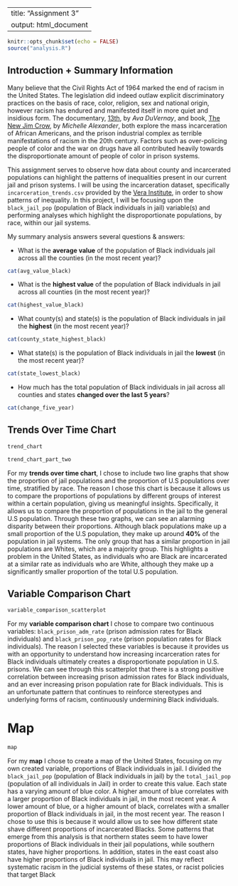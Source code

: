 
---
title: "Assignment 3"
output: html_document
---

```r
knitr::opts_chunk$set(echo = FALSE)
source("analysis.R")
```

## Introduction + Summary Information
Many believe that the Civil Rights Act of 1964 marked the end of racism in the
United States. The legislation did indeed outlaw explicit discriminatory 
practices on the basis of race, color, religion, sex and national origin, 
however racism has endured and manifested itself in more quiet and insidious
form. The documentary, [13th](https://www.youtube.com/watch?v=krfcq5pF8u8), by 
*Ava DuVernay*, and book, [The New Jim Crow](https://newjimcrow.com), by 
*Michelle Alexander*, both explore the mass incarceration of African Americans, 
and the prison industrial complex as terrible manifestations of racism in the 
20th century. Factors such as over-policing people of color and the war on drugs 
have all contributed heavily towards the disproportionate amount of people of 
color in prison systems.

This assignment serves to observe how data about county and incarcerated 
populations can highlight the patterns of inequalities present in our current 
jail and prison systems. I will be using the incarceration dataset, specifically 
`incarceration_trends.csv` provided by the [Vera Institute](https://github.com/vera-institute/incarceration-trends), in order 
to show patterns of inequality. In this project, I will be focusing upon the 
`black_jail_pop` (population of Black individuals in jail) variable(s) and 
performing analyses which highlight the disproportionate populations, by race, 
within our jail systems.

My summary analysis answers several questions & answers:

- What is the **average value** of the population of Black individuals jail 
across all the counties (in the most recent year)?

```r
cat(avg_value_black)
```

- What is the **highest value** of the population of Black individuals in jail 
across all counties (in the most recent year)?

```r
cat(highest_value_black)
```

- What county(s) and state(s) is the population of Black individuals in jail the
**highest** (in the most recent year)?

```r
cat(county_state_highest_black)
```

- What state(s) is the population of Black individuals in jail the **lowest** 
(in the most recent year)?

```r
cat(state_lowest_black)
```

- How much has the total population of Black individuals in jail across all 
counties and states **changed over the last 5 years**?

```r
cat(change_five_year)
```

## Trends Over Time Chart
```r
trend_chart
```

```r
trend_chart_part_two
```

For my **trends over time chart**, I chose to include two line graphs that show
the proportion of jail populations and the proportion of U.S populations over 
time, stratified by race. The reason I chose this chart is because it allows us 
to compare the proportions of populations by different groups of interest within
a certain population, giving us meaningful insights. Specifically, it allows us 
to compare the proportion of populations in the jail to the general U.S 
population. Through these two graphs, we can see an alarming disparity between 
their proportions. Although black populations make up a small proportion of the 
U.S population, they make up around **40%** of the population in jail systems. 
The only group that has a similar proportion in jail populations are Whites, 
which are a majority group. This highlights a problem in the United States, as 
individuals who are Black are incarcerated at a  similar rate as individuals who
are White, although they make up a significantly smaller proportion of the total
U.S population.


## Variable Comparison Chart
```r
variable_comparison_scatterplot
```

For my **variable comparison chart** I chose to compare two continuous variables:
`black_prison_adm_rate` (prison admission rates for Black individuals) and 
`black_prison_pop_rate` (prison population rates for Black individuals). The 
reason I selected these variables is because it provides us with an opportunity 
to understand how increasing incarceration rates for Black individuals 
ultimately creates a disproportionate population in U.S. prisons. We can see 
through this scatterplot that there is a strong positive correlation between
increasing prison admission rates for Black individuals, and an ever increasing
prison population rate for Black individuals. This is an unfortunate pattern
that continues to reinforce stereotypes and underlying forms of racism,
continuously undermining Black individuals.

# Map
```r
map
```

For my **map** I chose to create a map of the United States, focusing on my own
created variable, proportions of Black individuals in jail. I divided the
`black_jail_pop` (population of Black individuals in jail) by the 
`total_jail_pop` (population of all individuals in Jail) in order to create this
value. Each state has a varying amount of blue color. A higher amount of blue 
correlates with a larger proportion of Black individuals in jail, in the most 
recent year. A lower amount of blue, or a higher amount of black, correlates 
with a smaller proportion of Black individuals in jail, in the most recent year. 
The reason I chose to use this is because it would allow us to see how different 
state shave different proportions of incarcerated Blacks. Some patterns that 
emerge from this analysis is that northern states seem to have lower proportions
of Black individuals in their jail populations, while southern states, have 
higher proportions. In addition, states in the east coast also have higher 
proportions of Black individuals in jail. This may reflect systematic racism in 
the judicial systems of these states, or racist policies that target Black 
